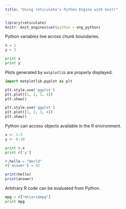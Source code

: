 ```yaml
---
title: "Using reticulate's Python Engine with knitr"
---
```


```r
library(reticulate)
knitr::knit_engines$set(python = eng_python)
```

Python variables live across chunk boundaries.

```python
x = 1
y = 2
```

```python
print x
print y
```

Plots generated by `matplotlib` are properly displayed.

```python
import matplotlib.pyplot as plt

plt.style.use('ggplot')
plt.plot([1, 2, 3, 4])
plt.show()

plt.style.use('ggplot')
plt.plot([1, 2, 3, 4])
plt.show()
```

Python can access objects available in the R environment.

```r
x <- 1:5
y <- 6:10
```

```python
print r.x
print r['y']

r.hello = "World"
r['answer'] = 42
```

```r
print(hello)
print(answer)
```

Arbitrary R code can be evaluated from Python.

```python
mpg = r["mtcars$mpg"]
print mpg
```

